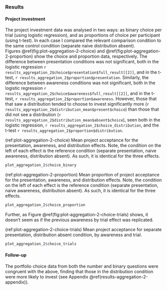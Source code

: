 ### Results {#results-aggregation-2}

#### Project investment

The project investment data was analysed in two ways: as binary choice per trial
(using logistic regression), and as proportions of choice per participant (using
t-test). In each case I compared the relevant comparison condition to the same
control condition (separate naive distribution absent).
Figures \@ref(fig:plot-aggregation-2-choice)
and \@ref(fig:plot-aggregation-2-proportion) show the choice and proportion
data, respectively. The difference between presentation conditions was not
significant, both in the logistic regression
`r results_aggregation_2$choice$presentation$full_result[[2]]`, and in the
t-test, `r results_aggregation_2$proportion$presentation`. Similarly, the
difference between awareness conditions was not significant, both in the
logistic regression `r results_aggregation_2$choice$awareness$full_result[[2]]`,
and in the t-test, `r results_aggregation_2$proportion$awareness`. However,
those that that saw a distribution tended to choose to invest significantly more
(`r results_aggregation_2$distribution_mean$present$choice`) than those that did
not see a distribution
(`r results_aggregation_2$distribution_mean$absent$choice`), seen both in the
logistic regression, `r results_aggregation_2$choice_distribution`, and the
t-test `r results_aggregation_2$proportion$distribution`.

(ref:plot-aggregation-2-choice) Mean project acceptance for the presentation, awareness, and distribution effects. Note, the condition on the left of each effect is the reference condition (separate presentation, naive awareness, distribution absent). As such, it is identical for the three effects.

```r
plot_aggregation_2$choice_binary
```

(ref:plot-aggregation-2-proportion) Mean proportion of project acceptance for the presentation, awareness, and distribution effects. Note, the condition on the left of each effect is the reference condition (separate presentation, naive awareness, distribution absent). As such, it is identical for the three effects.

```r
plot_aggregation_2$choice_proportion
```

Further, as Figure \@ref(fig:plot-aggregation-2-choice-trials) shows, it
doesn't seem as if the previous awareness by trial effect was replicated.

(ref:plot-aggregation-2-choice-trials) Mean project acceptance for separate presentation, distribution absent condition, by awareness and trial.

```r
plot_aggregation_2$choice_trials
```

#### Follow-up

The portfolio choice data from both the number and binary questions were
congruent with the above, finding that those in the distribution condition were
more likely to invest (see Appendix \@ref(results-aggregation-2-appendix)).
